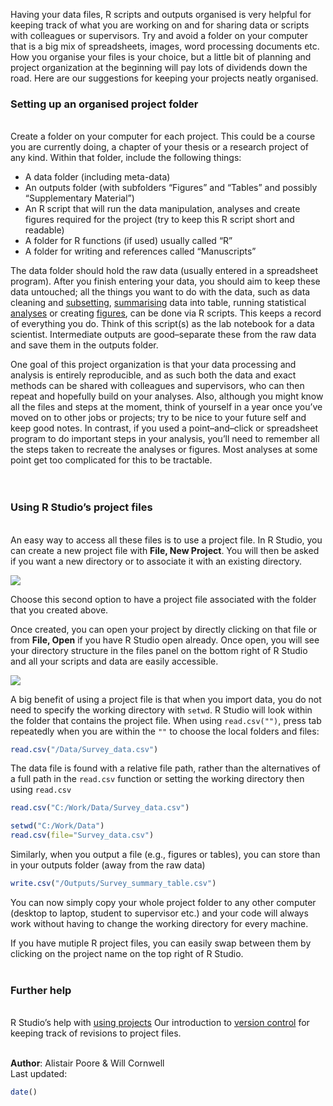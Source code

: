 Having your data files, R scripts and outputs organised is very helpful for keeping track of what you are working on and for sharing data or scripts with colleagues or supervisors. Try and avoid a folder on your computer that is a big mix of spreadsheets, images, word processing documents etc. How you organise your files is your choice, but a little bit of planning and project organization at the beginning will pay lots of dividends down the road.  Here are our suggestions for keeping your projects neatly organised.

### Setting up an organised project folder
<br>
Create a folder on your computer for each project. This could be a course you are currently doing, a chapter of your thesis or a research project of any kind. Within that folder, include the following things:

* A data folder (including meta-data)
* An outputs folder (with subfolders "Figures" and "Tables" and possibly "Supplementary Material")
* An R script that will run the data manipulation, analyses and create figures required for the project (try to keep this R script short and readable)
* A folder for R functions (if used) usually called "R"
* A folder for writing and references called "Manuscripts"

The data folder should hold the raw data (usually entered in a spreadsheet program).   After you finish entering your data, you should aim to keep these data untouched; all the things you want to do with the data, such as data cleaning and [subsetting](http://environmentalcomputing.net/subsetting-data/), [summarising](http://environmentalcomputing.net/summarising-data/) data into table, running statistical [analyses](http://environmentalcomputing.net/statistics/) or creating [figures](http://environmentalcomputing.net/graphics/), can be done via R scripts.  This keeps a record of everything you do.  Think of this script(s) as the lab notebook for a data scientist. Intermediate outputs are good--separate these from the raw data and save them in the outputs folder.

One goal of this project organization is that your data processing and analysis is entirely reproducible, and as such both the data and exact methods can be shared with colleagues and supervisors, who can then repeat and hopefully build on your analyses. Also, although you might know all the files and steps at the moment, think of yourself in a year once you've moved on to other jobs or projects; try to be nice to your future self and keep good notes. In contrast, if you used a point--and--click or spreadsheet program to do important steps in your analysis, you'll need to remember all the steps taken to recreate the analyses or figures.  Most analyses at some point get too complicated for this to be tractable.  
<br><br>

### Using R Studio's project files
<br>
An easy way to access all these files is to use a project file. In R Studio, you can create a new project file with **File, New Project**. You will then be asked if you want a new directory or to associate it with an existing directory. 

![](projects_new.png)

Choose this second option to have a project file associated with the folder that you created above.

Once created, you can open your project by directly clicking on that file or from **File, Open** if you have R Studio open already. Once open, you will see your directory structure in the files panel on the bottom right of R Studio and all your scripts and data are easily accessible.

![](Basic_project_managment_image.jpg)


A big benefit of using a project file is that when you import data, you do not need to specify the working directory with `setwd`. R Studio will look within the folder that contains the project file. When using `read.csv("")`, press tab repeatedly when you are within the `""` to choose the local folders and files:

```{r, eval=F}
read.csv("/Data/Survey_data.csv")
```

The data file is found with a relative file path, rather than the alternatives of a full path in the `read.csv` function or setting the working directory then using `read.csv`

```{r,eval=F}
read.csv("C:/Work/Data/Survey_data.csv")

setwd("C:/Work/Data")
read.csv(file="Survey_data.csv")
```

Similarly, when you output a file (e.g., figures or tables), you can store than in your outputs folder (away from the raw data)

```{r,eval=F}
write.csv("/Outputs/Survey_summary_table.csv")
```

You can now simply copy your whole project folder to any other computer (desktop to laptop, student to supervisor etc.) and your code will always work without having to change the working directory for every machine.

If you have mutiple R project files, you can easily swap between them by clicking on the project name on the top right of R Studio.
<br><br>

### Further help
<br>
R Studio's help with [using projects](https://support.rstudio.com/hc/en-us/articles/200526207-Using-Projects)
Our introduction to [version control](http://environmentalcomputing.net/version-control/) for keeping track of revisions to project files.
<br><br>

**Author**: Alistair Poore & Will Cornwell
<br>
Last updated:
```{r,echo=F}
date()
```
